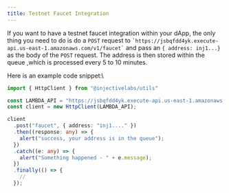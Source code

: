 ```yaml
---
title: Testnet Faucet Integration
---
```


If you want to have a testnet faucet integration within your dApp, the only thing you need to do is do a `POST` request to `` `https://jsbqfdd4yk.execute-api.us-east-1.amazonaws.com/v1/faucet` `` and pass an `{ address: inj1...}` as the body of the `POST` request. The address is then stored within the queue ,which is processed every 5 to 10 minutes.

Here is an example code snippet:\


```typescript
import { HttpClient } from "@injectivelabs/utils"

const LAMBDA_API = "https://jsbqfdd4yk.execute-api.us-east-1.amazonaws.com/v1"
const client = new HttpClient(LAMBDA_API);

client
  .post("faucet", { address: "inj1...." })
  .then((response: any) => {
    alert("success, your address is in the queue");
  })
  .catch((e: any) => {
    alert("Something happened - " + e.message);
  })
  .finally(() => {
    //
  });
```
